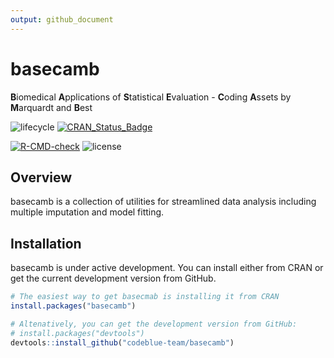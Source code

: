 ```yaml
---
output: github_document
---
```


<!-- README.md is generated from README.Rmd. Please edit that file -->

# basecamb

**B**iomedical **A**pplications of **S**tatistical **E**valuation -
**C**oding **A**ssets by **M**arquardt and **B**est

![lifecycle](https://img.shields.io/badge/lifecycle-development-red.svg)
[![CRAN_Status_Badge](https://www.r-pkg.org/badges/version/basecamb)](https://cran.r-project.org/package=basecamb)

[![R-CMD-check](https://github.com/codeblue-team/basecamb/workflows/R-CMD-check/badge.svg)](https://github.com/codeblue-team/basecamb/actions)
![license](https://img.shields.io/badge/license-GPL_3-blue.svg)


## Overview

basecamb is a collection of utilities for streamlined data analysis
including multiple imputation and model fitting.

## Installation

basecamb is under active development. You can install either from CRAN or get
the current development version from GitHub.

```r
# The easiest way to get basecmab is installing it from CRAN
install.packages("basecamb")

# Altenatively, you can get the development version from GitHub:
# install.packages("devtools")
devtools::install_github("codeblue-team/basecamb")
```
